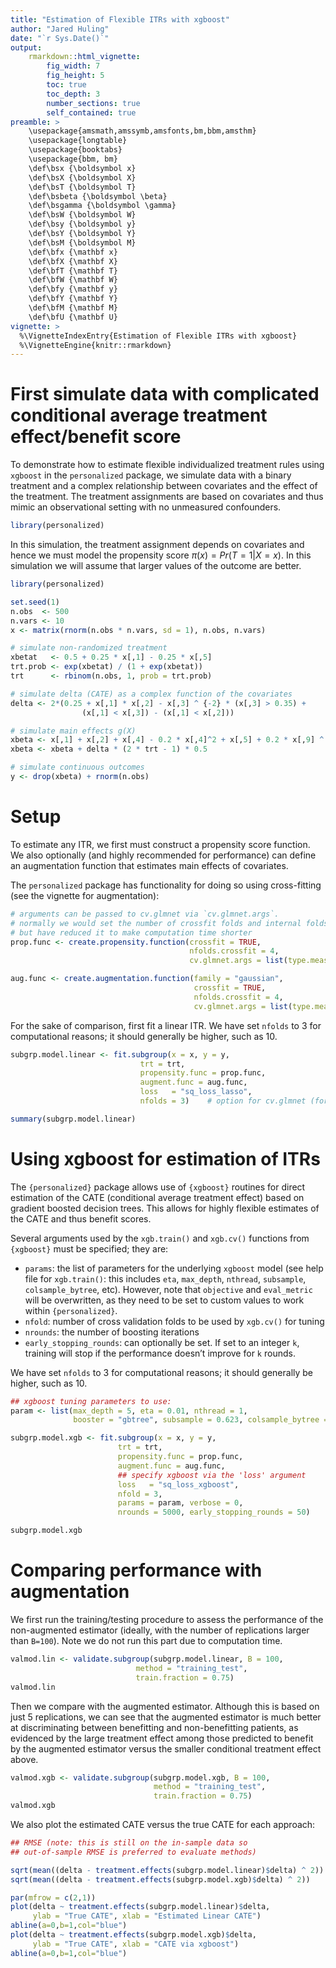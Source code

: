 ```yaml
---
title: "Estimation of Flexible ITRs with xgboost"
author: "Jared Huling"
date: "`r Sys.Date()`"
output: 
    rmarkdown::html_vignette:
        fig_width: 7
        fig_height: 5
        toc: true
        toc_depth: 3
        number_sections: true
        self_contained: true
preamble: >
    \usepackage{amsmath,amssymb,amsfonts,bm,bbm,amsthm}
    \usepackage{longtable}
    \usepackage{booktabs}
    \usepackage{bbm, bm}
    \def\bsx {\boldsymbol x}
    \def\bsX {\boldsymbol X}
    \def\bsT {\boldsymbol T}
    \def\bsbeta {\boldsymbol \beta}
    \def\bsgamma {\boldsymbol \gamma}
    \def\bsW {\boldsymbol W}
    \def\bsy {\boldsymbol y}
    \def\bsY {\boldsymbol Y}
    \def\bsM {\boldsymbol M}
    \def\bfx {\mathbf x}
    \def\bfX {\mathbf X}
    \def\bfT {\mathbf T}
    \def\bfW {\mathbf W}
    \def\bfy {\mathbf y}
    \def\bfY {\mathbf Y}
    \def\bfM {\mathbf M}
    \def\bfU {\mathbf U}
vignette: >
  %\VignetteIndexEntry{Estimation of Flexible ITRs with xgboost}
  %\VignetteEngine{knitr::rmarkdown}
---
```


# First simulate data with complicated conditional average treatment effect/benefit score

To demonstrate how to estimate flexible individualized treatment rules using `xgboost` in the `personalized` package, we simulate data with a binary treatment and a complex relationship between covariates and the effect of the treatment. The treatment assignments are based on covariates and thus mimic an observational setting with no unmeasured confounders.

```r
library(personalized)
```

In this simulation, the treatment assignment depends on covariates and hence we must model the propensity score $\pi(x) = Pr(T = 1 | X = x)$. In this simulation we will assume that larger values of the outcome are better. 

```r
library(personalized)

set.seed(1)
n.obs  <- 500
n.vars <- 10
x <- matrix(rnorm(n.obs * n.vars, sd = 1), n.obs, n.vars)

# simulate non-randomized treatment
xbetat   <- 0.5 + 0.25 * x[,1] - 0.25 * x[,5]
trt.prob <- exp(xbetat) / (1 + exp(xbetat))
trt      <- rbinom(n.obs, 1, prob = trt.prob)

# simulate delta (CATE) as a complex function of the covariates
delta <- 2*(0.25 + x[,1] * x[,2] - x[,3] ^ {-2} * (x[,3] > 0.35) + 
                (x[,1] < x[,3]) - (x[,1] < x[,2]))

# simulate main effects g(X)
xbeta <- x[,1] + x[,2] + x[,4] - 0.2 * x[,4]^2 + x[,5] + 0.2 * x[,9] ^ 2
xbeta <- xbeta + delta * (2 * trt - 1) * 0.5

# simulate continuous outcomes
y <- drop(xbeta) + rnorm(n.obs)
```


# Setup

To estimate any ITR, we first must construct a propensity score function. We also optionally (and highly recommended for performance) can define an augmentation function that estimates main effects of covariates.

The `personalized` package has functionality for doing so using cross-fitting (see the vignette for augmentation):

```r
# arguments can be passed to cv.glmnet via `cv.glmnet.args`.
# normally we would set the number of crossfit folds and internal folds to be larger, 
# but have reduced it to make computation time shorter
prop.func <- create.propensity.function(crossfit = TRUE,
                                        nfolds.crossfit = 4,
                                        cv.glmnet.args = list(type.measure = "auc", nfolds = 3))
```

```r
aug.func <- create.augmentation.function(family = "gaussian",
                                         crossfit = TRUE,
                                         nfolds.crossfit = 4,
                                         cv.glmnet.args = list(type.measure = "mse", nfolds = 3))
```


For the sake of comparison, first fit a linear ITR. We have set `nfolds` to 3 for computational reasons; it should generally be higher, such as 10.
```r
subgrp.model.linear <- fit.subgroup(x = x, y = y,
                             trt = trt,
                             propensity.func = prop.func,
                             augment.func = aug.func,
                             loss   = "sq_loss_lasso",
                             nfolds = 3)    # option for cv.glmnet (for ITR estimation)

summary(subgrp.model.linear)
```

# Using xgboost for estimation of ITRs

The `{personalized}` package allows use of `{xgboost}` routines for direct estimation of the CATE (conditional average treatment effect) based on gradient boosted decision trees. This allows for highly flexible estimates of the CATE and thus benefit scores. 

Several arguments used by the `xgb.train()` and `xgb.cv()` functions from `{xgboost}` must be specified; they are:

- `params`: the list of parameters for the underlying `xgboost` model (see help file for `xgb.train()`: this includes `eta`, `max_depth`, `nthread`, `subsample`, `colsample_bytree`, etc). However, note that `objective` and `eval_metric` will be overwritten, as they need to be set to custom values to work within `{personalized}`.
- `nfold`: number of cross validation folds to be used by `xgb.cv()` for tuning
- `nrounds`: the number of boosting iterations
- `early_stopping_rounds`: can optionally be set. If set to an integer `k`, training will stop if the performance doesn't improve for `k` rounds.


We have set `nfolds` to 3 for computational reasons; it should generally be higher, such as 10.
```r

## xgboost tuning parameters to use:
param <- list(max_depth = 5, eta = 0.01, nthread = 1, 
              booster = "gbtree", subsample = 0.623, colsample_bytree = 1)

subgrp.model.xgb <- fit.subgroup(x = x, y = y,
                        trt = trt,
                        propensity.func = prop.func,
                        augment.func = aug.func,
                        ## specify xgboost via the 'loss' argument
                        loss   = "sq_loss_xgboost",
                        nfold = 3,
                        params = param, verbose = 0,
                        nrounds = 5000, early_stopping_rounds = 50)

subgrp.model.xgb
```

# Comparing performance with augmentation

We first run the training/testing procedure to assess the performance of the non-augmented estimator (ideally, with the number of replications larger than `B=100`). Note we do not run this part due to computation time.

```r
valmod.lin <- validate.subgroup(subgrp.model.linear, B = 100,
                            method = "training_test",
                            train.fraction = 0.75)
valmod.lin
```

Then we compare with the augmented estimator. Although this is based on just 5 replications, we can see that the augmented estimator is much better at discriminating between benefitting and non-benefitting patients, as evidenced by the large treatment effect among those predicted to benefit by the augmented estimator versus the smaller conditional treatment effect above.

```r
valmod.xgb <- validate.subgroup(subgrp.model.xgb, B = 100,
                                method = "training_test",
                                train.fraction = 0.75)
valmod.xgb
```



We also plot the estimated CATE versus the true CATE for each approach:

```r

## RMSE (note: this is still on the in-sample data so
## out-of-sample RMSE is preferred to evaluate methods)

sqrt(mean((delta - treatment.effects(subgrp.model.linear)$delta) ^ 2))
sqrt(mean((delta - treatment.effects(subgrp.model.xgb)$delta) ^ 2))

par(mfrow = c(2,1))
plot(delta ~ treatment.effects(subgrp.model.linear)$delta,
     ylab = "True CATE", xlab = "Estimated Linear CATE")
abline(a=0,b=1,col="blue")
plot(delta ~ treatment.effects(subgrp.model.xgb)$delta,
     ylab = "True CATE", xlab = "CATE via xgboost") 
abline(a=0,b=1,col="blue")
```
